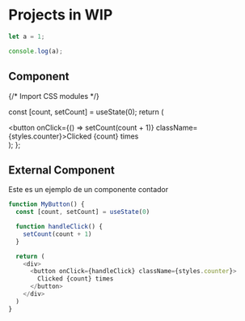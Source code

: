 # Projects in WIP

```js filename="demo.js" {3} copy
let a = 1;

console.log(a);
```

## Component


{/* Import CSS modules */}

  const [count, setCount] = useState(0);
  return (
    <div>
      <button onClick={() => setCount(count + 1)} className={styles.counter}>Clicked {count} times</button>
    </div>
  );
};

<Counter/>

## External Component


Este es un ejemplo de un componente contador

```js filename="counter.jsx" copy
function MyButton() {
  const [count, setCount] = useState(0)

  function handleClick() {
    setCount(count + 1)
  }

  return (
    <div>
      <button onClick={handleClick} className={styles.counter}>
        Clicked {count} times
      </button>
    </div>
  )
}
```


<Counters />
